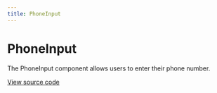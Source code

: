 ```yaml
---
title: PhoneInput
---
```


# PhoneInput

The PhoneInput component allows users to enter their phone number.

[View source code](https://github.com/Spendesk/grapes/tree/master/src/components/PhoneInput)
